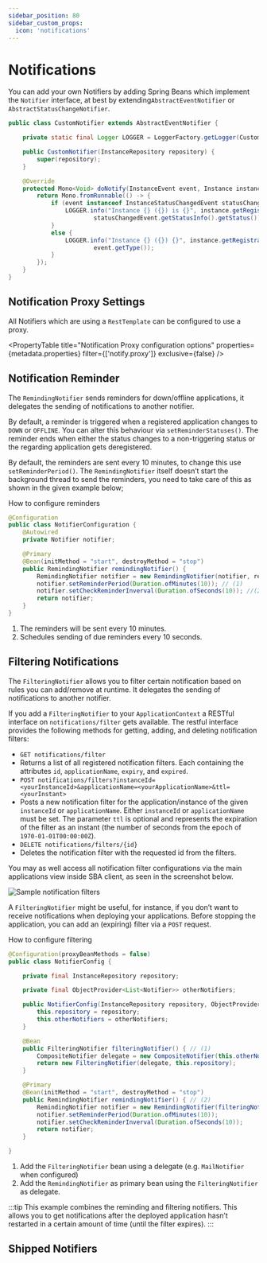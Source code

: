 ```yaml
---
sidebar_position: 80
sidebar_custom_props:
  icon: 'notifications'
---
```

# Notifications


You can add your own Notifiers by adding Spring Beans which implement the `Notifier` interface, at best by extending`AbstractEventNotifier` or `AbstractStatusChangeNotifier`.

```java title="CustomNotifier.java"
public class CustomNotifier extends AbstractEventNotifier {

    private static final Logger LOGGER = LoggerFactory.getLogger(CustomNotifier.class);

    public CustomNotifier(InstanceRepository repository) {
        super(repository);
    }

    @Override
    protected Mono<Void> doNotify(InstanceEvent event, Instance instance) {
        return Mono.fromRunnable(() -> {
            if (event instanceof InstanceStatusChangedEvent statusChangedEvent) {
                LOGGER.info("Instance {} ({}) is {}", instance.getRegistration().getName(), event.getInstance(),
                        statusChangedEvent.getStatusInfo().getStatus());
            }
            else {
                LOGGER.info("Instance {} ({}) {}", instance.getRegistration().getName(), event.getInstance(),
                        event.getType());
            }
        });
    }
}
```

## Notification Proxy Settings

All Notifiers which are using a `RestTemplate` can be configured to use a proxy.

<PropertyTable
  title="Notification Proxy configuration options"
  properties={metadata.properties}
  filter={['notify.proxy']}
  exclusive={false}
/>

## Notification Reminder

The `RemindingNotifier` sends reminders for down/offline applications, it delegates the sending of notifications to another notifier.

By default, a reminder is triggered when a registered application changes to `DOWN` or `OFFLINE`. You can alter this behaviour via `setReminderStatuses()`. The reminder ends when either the status changes to a non-triggering status or the regarding application gets deregistered.

By default, the reminders are sent every 10 minutes, to change this use `setReminderPeriod()`. The `RemindingNotifier` itself doesn’t start the background thread to send the reminders, you need to take care of this as shown in the given example below;

How to configure reminders

```java title="NotifierConfiguration.java"
@Configuration
public class NotifierConfiguration {
    @Autowired
    private Notifier notifier;

    @Primary
    @Bean(initMethod = "start", destroyMethod = "stop")
    public RemindingNotifier remindingNotifier() {
        RemindingNotifier notifier = new RemindingNotifier(notifier, repository);
        notifier.setReminderPeriod(Duration.ofMinutes(10)); // (1)
        notifier.setCheckReminderInverval(Duration.ofSeconds(10)); //(2)
        return notifier;
    }
}
```

1. The reminders will be sent every 10 minutes.
2. Schedules sending of due reminders every 10 seconds.

## Filtering Notifications

The `FilteringNotifier` allows you to filter certain notification based on rules you can add/remove at runtime. It delegates the sending of notifications to another notifier.

If you add a `FilteringNotifier` to your `ApplicationContext` a RESTful interface on `notifications/filter` gets available. The restful interface provides the following methods for getting, adding, and deleting notification filters:

* `GET notifications/filter`
 * Returns a list of all registered notification filters. Each containing the attributes `id`, `applicationName`, `expiry`, and `expired`.
* `POST notifications/filters?instanceId=<yourInstanceId>&applicationName=<yourApplicationName>&ttl=<yourInstant>`
 * Posts a new notification filter for the application/instance of the given `instanceId` or `applicationName`. Either `instanceId` or `applicationName` must be set. The parameter `ttl` is optional and represents the expiration of the filter as an instant (the number of seconds from the epoch of `1970-01-01T00:00:00Z`).
* `DELETE notifications/filters/{id}`
 * Deletes the notification filter with the requested id from the filters.

You may as well access all notification filter configurations via the main applications view inside SBA client, as seen in the screenshot below.

![Sample notification filters](notification-filter.png)

A `FilteringNotifier` might be useful, for instance, if you don’t want to receive notifications when deploying your applications. Before stopping the application, you can add an (expiring) filter via a `POST` request.

How to configure filtering

```java title="NotifierConfig.java"
@Configuration(proxyBeanMethods = false)
public class NotifierConfig {

    private final InstanceRepository repository;

    private final ObjectProvider<List<Notifier>> otherNotifiers;

    public NotifierConfig(InstanceRepository repository, ObjectProvider<List<Notifier>> otherNotifiers) {
        this.repository = repository;
        this.otherNotifiers = otherNotifiers;
    }

    @Bean
    public FilteringNotifier filteringNotifier() { // (1)
        CompositeNotifier delegate = new CompositeNotifier(this.otherNotifiers.getIfAvailable(Collections::emptyList));
        return new FilteringNotifier(delegate, this.repository);
    }

    @Primary
    @Bean(initMethod = "start", destroyMethod = "stop")
    public RemindingNotifier remindingNotifier() { // (2)
        RemindingNotifier notifier = new RemindingNotifier(filteringNotifier(), this.repository);
        notifier.setReminderPeriod(Duration.ofMinutes(10));
        notifier.setCheckReminderInverval(Duration.ofSeconds(10));
        return notifier;
    }

}
```

1. Add the `FilteringNotifier` bean using a delegate (e.g. `MailNotifier` when configured)
2. Add the `RemindingNotifier` as primary bean using the `FilteringNotifier` as delegate.

:::tip
This example combines the reminding and filtering notifiers. This allows you to get notifications after the deployed application hasn’t restarted in a certain amount of time (until the filter expires).
:::


## Shipped Notifiers

<DocCardList />


